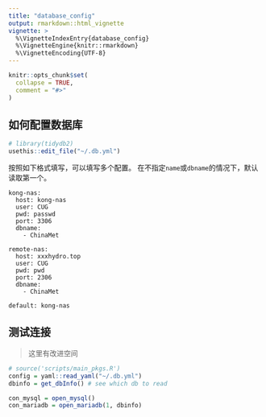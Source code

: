 ```yaml
---
title: "database_config"
output: rmarkdown::html_vignette
vignette: >
  %\VignetteIndexEntry{database_config}
  %\VignetteEngine{knitr::rmarkdown}
  %\VignetteEncoding{UTF-8}
---
```


```r
knitr::opts_chunk$set(
  collapse = TRUE,
  comment = "#>"
)
```

## 如何配置数据库

```r
# library(tidydb2)
usethis::edit_file("~/.db.yml")
```

按照如下格式填写，可以填写多个配置。
在不指定`name`或`dbname`的情况下，默认读取第一个。

```
kong-nas:
  host: kong-nas
  user: CUG
  pwd: passwd
  port: 3306
  dbname:
    - ChinaMet
    
remote-nas:
  host: xxxhydro.top
  user: CUG
  pwd: pwd
  port: 2306
  dbname: 
    - ChinaMet

default: kong-nas
```

## 测试连接

> 这里有改进空间

```r
# source('scripts/main_pkgs.R')
config = yaml::read_yaml("~/.db.yml")
dbinfo = get_dbInfo() # see which db to read

con_mysql = open_mysql()
con_mariadb = open_mariadb(1, dbinfo)
```
